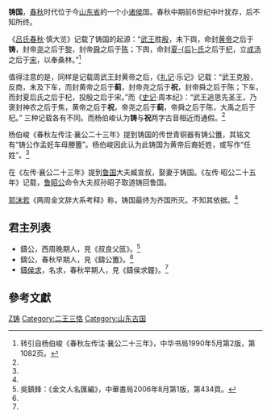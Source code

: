 {{周代诸侯国
|国名=铸（祝）
|国君姓氏=妊（任）
|爵位=不详
|国都=[[山东省|山东省]][[肥城县|肥城县]]南
|分封者=[[周武王|周武王]]
|始祖=不详
|建国年=[[西周|西周]]初期
|灭亡年=[[春秋时期|春秋]]中期以后
|灭亡原因=不详
|史书记载=《[[春秋左氏传|春秋左氏传]]》始见于[[鲁襄公|襄公]]二十三年
}}

'''铸国'''，[[春秋时期|春秋]]时代位于今[[山东省|山东省]]的一个小[[诸侯|诸侯]]国。春秋中期前6世纪中叶犹存，后不知所终。 


《[[吕氏春秋|吕氏春秋]]·慎大览》记载了铸国的起源：“[[周武王|武王]]胜[[殷|殷]]，未下舆，命封[[黄帝|黄帝]]之后于'''铸'''，封帝[[尧|尧]]之后于[[黎国|黎]]，封帝[[舜|舜]]之后于[[陈国|陈]]；下舆，命封[[夏朝|夏-{后}-氏]]之后于[[杞国|杞]]，立[[成汤|成汤]]之后于[[宋国|宋]]，以奉桑林。”<ref name="#1">转引自杨伯峻《春秋左传注·襄公二十三年》，中华书局1990年5月第2版，第1082页。</ref>

值得注意的是，同样是记载周武王封黄帝之后，《[[礼记|礼记]]·乐记》记载：“武王克殷，反商，未及下车，而封黄帝之后于'''蓟'''，封帝尧之后于'''祝'''，封帝舜之后于陈；下车，而封夏后氏之后于杞，投殷之后于宋。”而《[[史记|史记]]·周本纪》：“武王追思先圣王，乃褒封神农之后于焦，黄帝之后于'''祝'''，帝尧之后于'''蓟'''，帝舜之后于陈，大禹之后于杞。” 三种记载各有不同。而杨伯峻认为'''铸'''与'''祝'''两字古音相近而通假。<ref name="#1"/>

杨伯峻《春秋左传注·襄公二十三年》提到铸国的传世青铜器有铸公簠，其铭文有“铸公作孟妊车母媵簠”。杨伯峻因此认为此铸国为黄帝后裔妊姓，或写作“任姓”。<ref name="#1"/>

在《左传·襄公二十三年》提到[[鲁国|鲁国]]大夫臧宣叔，娶妻于铸国。《左传·昭公二十五年》记载，[[鲁昭公|鲁昭公]]命令大夫叔孙昭子取道铸回鲁国。

[[郭沫若|郭沫若]]《两周金文辞大系考释》称，铸国最终为齐国所灭。不知其依据。<ref name="#1"/>

== 君主列表 ==
*鑄公，西周晚期人，見《叔良父匜》。<ref name="#2">吳鎮鋒：《金文人名匯編》，中華書局2006年8月第1版，第434頁。</ref>
*鑄公，春秋早期人，見《鑄公簠》。<ref name="#2"/>
*[[鑄侯求|鑄侯求]]，名求，春秋早期人，見《鑄侯求鐘》。<ref name="#2"/>

==參考文獻==
<div class="references-small">
<references />
</div>

{{周代諸侯列國}}
{{山东省先秦列国|cat|Z}}

[[Category:春秋時期的國家|Z铸]]
[[Category:二王三恪|Category:二王三恪]]
[[Category:山东古国|Category:山东古国]]